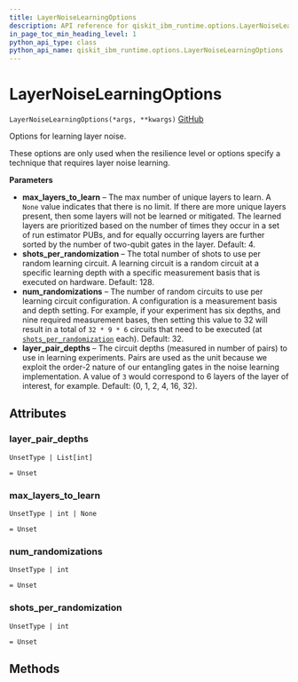 ```yaml
---
title: LayerNoiseLearningOptions
description: API reference for qiskit_ibm_runtime.options.LayerNoiseLearningOptions
in_page_toc_min_heading_level: 1
python_api_type: class
python_api_name: qiskit_ibm_runtime.options.LayerNoiseLearningOptions
---
```


# LayerNoiseLearningOptions

<span id="qiskit_ibm_runtime.options.LayerNoiseLearningOptions" />

`LayerNoiseLearningOptions(*args, **kwargs)` [GitHub](https://github.com/Qiskit/qiskit-ibm-runtime/tree/stable/0.22/qiskit_ibm_runtime/options/layer_noise_learning_options.py#L28-L75 "view source code")

Options for learning layer noise.

<Admonition title="Note" type="note">
  These options are only used when the resilience level or options specify a technique that requires layer noise learning.
</Admonition>

**Parameters**

*   **max\_layers\_to\_learn** – The max number of unique layers to learn. A `None` value indicates that there is no limit. If there are more unique layers present, then some layers will not be learned or mitigated. The learned layers are prioritized based on the number of times they occur in a set of run estimator PUBs, and for equally occurring layers are further sorted by the number of two-qubit gates in the layer. Default: 4.
*   **shots\_per\_randomization** – The total number of shots to use per random learning circuit. A learning circuit is a random circuit at a specific learning depth with a specific measurement basis that is executed on hardware. Default: 128.
*   **num\_randomizations** – The number of random circuits to use per learning circuit configuration. A configuration is a measurement basis and depth setting. For example, if your experiment has six depths, and nine required measurement bases, then setting this value to 32 will result in a total of `32 * 9 * 6` circuits that need to be executed (at [`shots_per_randomization`](#qiskit_ibm_runtime.options.LayerNoiseLearningOptions.shots_per_randomization "qiskit_ibm_runtime.options.LayerNoiseLearningOptions.shots_per_randomization") each). Default: 32.
*   **layer\_pair\_depths** – The circuit depths (measured in number of pairs) to use in learning experiments. Pairs are used as the unit because we exploit the order-2 nature of our entangling gates in the noise learning implementation. A value of `3` would correspond to 6 layers of the layer of interest, for example. Default: (0, 1, 2, 4, 16, 32).

## Attributes

<span id="qiskit_ibm_runtime.options.LayerNoiseLearningOptions.layer_pair_depths" />

### layer\_pair\_depths

`UnsetType | List[int]`

`= Unset`

<span id="qiskit_ibm_runtime.options.LayerNoiseLearningOptions.max_layers_to_learn" />

### max\_layers\_to\_learn

`UnsetType | int | None`

`= Unset`

<span id="qiskit_ibm_runtime.options.LayerNoiseLearningOptions.num_randomizations" />

### num\_randomizations

`UnsetType | int`

`= Unset`

<span id="qiskit_ibm_runtime.options.LayerNoiseLearningOptions.shots_per_randomization" />

### shots\_per\_randomization

`UnsetType | int`

`= Unset`

## Methods

